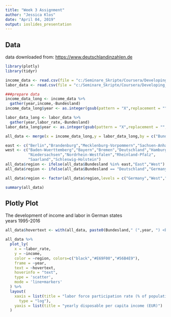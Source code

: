 ---
title: "Week 3 Assignment"
author: "Jessica Klos"
date: "April 04, 2019"
output: ioslides_presentation
---

## Data

data downloaded from: [https://www.deutschlandinzahlen.de](https://www.deutschlandinzahlen.de)

```{r, echo=FALSE,message=FALSE}
library(plotly)
library(tidyr)

income_data <- read.csv(file = "c:/Seminare_Skripte/Coursera/Developing_Data_Products_mycode/plotly/week3_task/data/Haushaltseinkommen_je_Einwohner.csv")
labor_data <- read.csv(file = "c:/Seminare_Skripte/Coursera/Developing_Data_Products_mycode/plotly/week3_task/data/Erwerbstaetige_in_Prozent_der_Bevoelkerung.csv")

###prepare data
income_data_long <- income_data %>% 
  gather(year,income,-Bundesland)
income_data_long$year <- as.integer(gsub(pattern = "X",replacement = "",income_data_long$year))

labor_data_long <- labor_data %>% 
  gather(year,labor_rate,-Bundesland)
labor_data_long$year <- as.integer(gsub(pattern = "X",replacement = "",labor_data_long$year))

all_data <- merge(x = income_data_long,y = labor_data_long,by = c("Bundesland","year"))

east <- c("Berlin","Brandenburg","Mecklenburg-Vorpommern","Sachsen-Anhalt","Sachsen","Thueringen")
west <- c("Baden-Wuerttemberg","Bayern","Bremen","Deutschland","Hamburg","Hessen",                
          "Niedersachsen","Nordrhein-Westfalen","Rheinland-Pfalz",       
          "Saarland","Schleswig-Holstein")
all_data$region <- ifelse(all_data$Bundesland %in% east,"East","West")
all_data$region <- ifelse(all_data$Bundesland == "Deutschland","Germany",all_data$region)

all_data$region <- factor(all_data$region,levels = c("Germany","West","East"))
```

```{r, echo=FALSE}
summary(all_data)
```

## Plotly Plot

The development of income and labor in German states <br>
years 1995-2016

```{r, echo=FALSE}
all_data$hovertext <- with(all_data, paste0(Bundesland," (",year, ") <br> income: ", round(income,1)," EUR <br> labor rate: ",round(labor_rate,digits = 1),"%"))

all_data %>%
  plot_ly(
    x = ~labor_rate, 
    y = ~income, 
    color = ~region, colors=c("black","#E69F00","#56B4E9"),
    frame = ~year, 
    text = ~hovertext, 
    hoverinfo = "text",
    type = 'scatter',
    mode = 'line+markers'
  ) %>%
  layout(
    xaxis = list(title = "labor force participation rate (% of population)",
      type = "log"),
    yaxis = list(title = "yearly disposable per capita income (EUR)")
  )
```